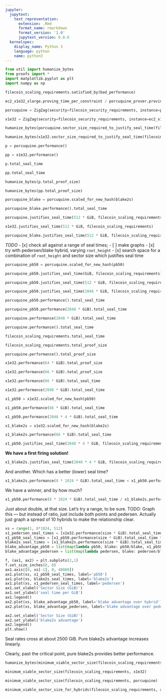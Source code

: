 ```yaml
---
jupyter:
  jupytext:
    text_representation:
      extension: .Rmd
      format_name: rmarkdown
      format_version: '1.0'
      jupytext_version: 0.8.6
  kernelspec:
    display_name: Python 3
    language: python
    name: python3
---
```


```python
from util import humanize_bytes
from proofs import *
import matplotlib.pyplot as plt
import numpy as np
```

```python
filecoin_scaling_requirements.satisfied_by(bad_performance)
```

```python
ec2_x1e32_xlarge.proving_time_per_constraint / porcuquine_prover.proving_time_per_constraint
```

```python
porcuquine = ZigZag(security=filecoin_security_requirements, instance=porcuquine_prover)
```

```python
x1e32 = ZigZag(security=filecoin_security_requirements, instance=ec2_x1e32_xlarge, partitions=8)
```

```python
humanize_bytes(porcuquine.sector_size_required_to_justify_seal_time(filecoin_scaling_requirements))
```

```python
humanize_bytes(x1e32.sector_size_required_to_justify_seal_time(filecoin_scaling_requirements))
```

```python
p = porcuquine.performance()
```

```python
pp = x1e32.performance()
```

```python
p.total_seal_time
```

```python
pp.total_seal_time
```

```python
humanize_bytes(p.total_proof_size)
```

```python
humanize_bytes(pp.total_proof_size)
```

```python
porcuquine_blake = porcuquine.scaled_for_new_hash(blake2s)
```

```python
porcuquine_blake.performance().total_seal_time
```

```python
porcuquine.justifies_seal_time(512 * GiB, filecoin_scaling_requirements)
```

```python
x1e32.justifies_seal_time(512 * GiB, filecoin_scaling_requirements)
```

```python
porcuquine_blake.justifies_seal_time(512 * GiB, filecoin_scaling_requirements)
```

*TODO*
  - [x] check all against a range of seal times;
  - [ ] make graphs
  - [x] try with pedersen/blake hybrid, varying `root_height`
  - [x] search space for a combination of `root_height` and sector size which justifies seal time


```python
porcuquine_pb50 = porcuquine.scaled_for_new_hash(pb50)
```

```python
porcuquine_pb50.justifies_seal_time(GiB, filecoin_scaling_requirements)
```

```python
porcuquine_pb50.justifies_seal_time(512 * GiB, filecoin_scaling_requirements)
```

```python
porcuquine_pb50.justifies_seal_time(2048 * GiB, filecoin_scaling_requirements)
```

```python
porcuquine_pb50.performance().total_seal_time
```

```python
porcuquine_pb50.performance(2048 * GiB).total_seal_time
```

```python
porcuquine.performance(2048 * GiB).total_seal_time
```

```python
porcuquine.performance().total_seal_time
```

```python
filecoin_scaling_requirements.total_seal_time
```

```python
filecoin_scaling_requirements.total_proof_size
```

```python
porcuquine.performance().total_proof_size
```

```python
x1e32.performance(64 * GiB).total_proof_size
```

```python
x1e32.performance(66 * GiB).total_proof_size
```

```python
x1e32.performance(66 * GiB).total_seal_time
```

```python
x1e32.performance(2048 * GiB).total_seal_time
```

```python
x1_pb50 = x1e32.scaled_for_new_hash(pb50)
```

```python
x1_pb50.performance(66 * GiB).total_seal_time
```

```python
x1_pb50.performance(2048 * 4 * GiB).total_seal_time
```

```python
x1_blake2s = x1e32.scaled_for_new_hash(blake2s)
```

```python
x1_blake2s.performance(66 * GiB).total_seal_time
```

```python
x1_pb50.justifies_seal_time(2048 * 4 * GiB, filecoin_scaling_requirements)
```

**We have a first firing solution!**

```python
x1_blake2s.justifies_seal_time(2048 * 4 * GiB, filecoin_scaling_requirements)
```

And another. Which has a better (lower) seal time?

```python
x1_blake2s.performance(8 * 1024 * GiB).total_seal_time < x1_pb50.performance(8 * 1024 * GiB).total_seal_time
```

We have a winner, and by how much?

```python
x1_pb50.performance(8 * 1024 * GiB).total_seal_time / x1_blake2s.performance(8 * 1024 * GiB).total_seal_time
```

Just about double, at that size. Let's try a range, to be sure. TODO: Graph this — but instead of ratio, just include both points and pedersen. Actually just graph a spread of 10 hybrids to make the relationship clear.

```python
xs = range(1, 8*1024, 512)
x1_pedersen_seal_times = [x1e32.performance(size * GiB).total_seal_time for size in xs]
x1_pb50_seal_times = [x1_pb50.performance(size * GiB).total_seal_time for size in xs]
blake2s_seal_times = [x1_blake2s.performance(size * GiB).total_seal_time for size in xs]
blake_advantage_pb50 = list(map(lambda pb50, blake: pb50/blake, x1_pb50_seal_times, blake2s_seal_times))
blake_advantage_pedersen = list(map(lambda pedersen, blake: pedersen/blake, x1_pedersen_seal_times, blake2s_seal_times))
```

```python
f, (ax1, ax2) = plt.subplots(2,1)
f.set_size_inches(8, 8)
ax1.axis([0, xs[-1], 0, 40000])
ax1.plot(xs, x1_pb50_seal_times, label='pb50')
ax1.plot(xs, blake2s_seal_times, label='blake2s')
ax1.plot(xs, x1_pedersen_seal_times, label='pedersen')
ax1.set_xlabel('Sector Size (GiB)')
ax1.set_ylabel('seal time per GiB')
ax1.legend()
ax2.plot(xs, blake_advantage_pb50, label='blake advantage over hybrid')
ax2.plot(xs, blake_advantage_pedersen, label='blake advantage over pedersen')

ax2.set_xlabel('Sector Size (GiB)')
ax2.set_ylabel('blake2s advantage')
ax2.legend()
plt.show()
```

Seal rates cross at about 2500 GiB. Pure blake2s advantage increases linearly.

Clearly, past the critical point, pure blake2s provides better performance.

```python
humanize_bytes(minimum_viable_sector_size(filecoin_scaling_requirements, x1_pb50))
```

```python
minimum_viable_sector_size(filecoin_scaling_requirements, x1e32)
```

```python
minimum_viable_sector_size(filecoin_scaling_requirements, porcuquine)
```

```python
minimum_viable_sector_size_for_hybrids(filecoin_scaling_requirements, x1e32)
```

```python

```
